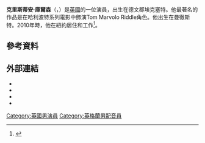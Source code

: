 '''克里斯蒂安·庫爾森'''（'''{{lang-en|Christian Coulson}}'''，{{bd|1978年|10月3日}}）是[[英國|英國]]的一位演員，出生在德文郡埃克塞特。他最著名的作品是在哈利波特系列電影中飾演Tom Marvolo Riddle角色。他出生在曼徹斯特。2010年時，他在紐約居住和工作<ref>{{cite news |url=http://www.coulsonphotography.com/Other/bio/14643556_NNMnb |title=Coulson Photography |deadurl=yes |archiveurl=https://web.archive.org/web/20101225234652/http://www.coulsonphotography.com/Other/bio/14643556_NNMnb |archivedate=2010-12-25 |accessdate=2015-07-08 }}</ref>。
==參考資料==
{{reflist}}
==外部連結==
*{{IMDb name|0183469}}
* {{Cite web | url = http://www.bbc.co.uk/films/2002/11/29/christian_coulson_chamber_of_secrets_interview.shtml | title = Interview for Chamber of Secrets | publisher = [[BBC|BBC]] | accessdate = 2015-07-08 | archive-date = 2020-02-03 | archive-url = https://web.archive.org/web/20200203091840/http://www.bbc.co.uk/films/2002/11/29/christian_coulson_chamber_of_secrets_interview.shtml | dead-url = no }}
* {{Cite web | url = http://icliverpool.icnetwork.co.uk/0300whatson/0400theatre/page.cfm?objectid=12235016&method=full&siteid=50061 | title = Potty about his Playhouse role | publisher = [[Liverpool_Daily_Post|Liverpool Daily Post]] | date = 27 September 2002 | accessdate = 2015-07-08 | archive-date = 2012-02-05 | archive-url = https://web.archive.org/web/20120205065817/http://icliverpool.icnetwork.co.uk/0300whatson/0400theatre/page.cfm?objectid=12235016&method=full&siteid=50061 | dead-url = no }}
* {{Cite web | url = http://news.bbc.co.uk/cbbcnews/hi/chat/hotseat/newsid_2516000/2516865.stm | title = BBC Hotseat Interview | publisher = [[BBC|BBC]] | date = 29 November 2002 | accessdate = 2 January 2010 | archive-date = 2020-09-30 | archive-url = https://web.archive.org/web/20200930121229/http://news.bbc.co.uk/cbbcnews/hi/chat/hotseat/newsid_2516000/2516865.stm | dead-url = no }}

[[Category:英國男演員|Category:英國男演員]]
[[Category:英格蘭男配音員|Category:英格蘭男配音員]]